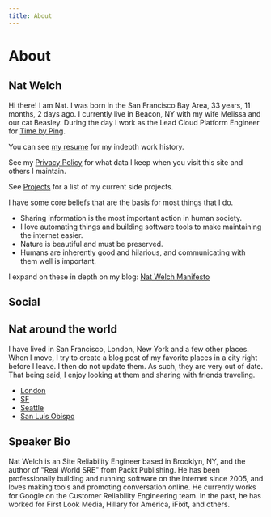 ```yaml
---
title: About
---
```


# About

## Nat Welch

Hi there! I am Nat. I was born in the San Francisco Bay Area, 33 years,
11 months, 2 days ago. I currently live in Beacon, NY with my wife
Melissa and our cat Beasley. During the day I work as the Lead Cloud
Platform Engineer for [Time by Ping](https://timebyping.com/).

You can see [my resume](https://resume.natwelch.com/) for my indepth
work history.

See my [Privacy Policy](https://natwelch.com/privacy) for what data I
keep when you visit this site and others I maintain.

See [Projects](https://natwelch.com/wiki/projects) for a list of my current
side projects.

I have some core beliefs that are the basis for most things that I do.

-   Sharing information is the most important action in human society.
-   I love automating things and building software tools to make
    maintaining the internet easier.
-   Nature is beautiful and must be preserved.
-   Humans are inherently good and hilarious, and communicating with
    them well is important.

I expand on these in depth on my blog: [Nat Welch Manifesto](https://writing.natwelch.com/post/703)

## Social

<Social className="" linkClassName="mv3 mr3 gray" />

## Nat around the world

I have lived in San Francisco, London, New York and a few other places.
When I move, I try to create a blog post of my favorite places in a city
right before I leave. I then do not update them. As such, they are very
out of date. That being said, I enjoy looking at them and sharing with
friends traveling.

-   [London](https://writing.natwelch.com/post/526)
-   [SF](https://writing.natwelch.com/post/522)
-   [Seattle](https://foursquare.com/icco/list/places-i-love-in-seattle)
-   [San Luis
    Obispo](https://foursquare.com/icco/list/my-favorite-foods-in-slo)

## Speaker Bio

Nat Welch is an Site Reliability Engineer based in Brooklyn, NY, and the
author of "Real World SRE" from Packt Publishing. He has been
professionally building and running software on the internet since 2005,
and loves making tools and promoting conversation online. He currently
works for Google on the Customer Reliability Engineering team. In the
past, he has worked for First Look Media, Hillary for America, iFixit,
and others.
